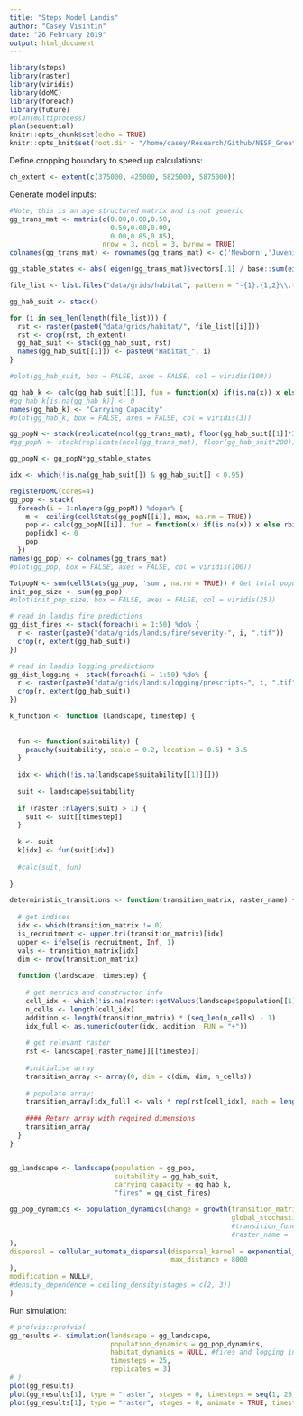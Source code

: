 ```yaml
---
title: "Steps Model Landis"
author: "Casey Visintin"
date: "26 February 2019"
output: html_document
---
```


```r
library(steps)
library(raster)
library(viridis)
library(doMC)
library(foreach)
library(future)
#plan(multiprocess)
plan(sequential)
knitr::opts_chunk$set(echo = TRUE)
knitr::opts_knit$set(root.dir = "/home/casey/Research/Github/NESP_Greater_Glider")
```

Define cropping boundary to speed up calculations:
```r
ch_extent <- extent(c(375000, 425000, 5825000, 5875000))
```

Generate model inputs:

```r
#Note, this is an age-structured matrix and is not generic
gg_trans_mat <- matrix(c(0.00,0.00,0.50,
                         0.50,0.00,0.00,
                         0.00,0.85,0.85),
                       nrow = 3, ncol = 3, byrow = TRUE)
colnames(gg_trans_mat) <- rownames(gg_trans_mat) <- c('Newborn','Juvenile','Adult')

gg_stable_states <- abs( eigen(gg_trans_mat)$vectors[,1] / base::sum(eigen(gg_trans_mat)$vectors[,1]) ) 

file_list <- list.files("data/grids/habitat", pattern = "-{1}.{1,2}\\.tif")

gg_hab_suit <- stack()

for (i in seq_len(length(file_list))) {
  rst <- raster(paste0("data/grids/habitat/", file_list[[i]]))
  rst <- crop(rst, ch_extent)
  gg_hab_suit <- stack(gg_hab_suit, rst)
  names(gg_hab_suit[[i]]) <- paste0("Habitat_", i)  
}

#plot(gg_hab_suit, box = FALSE, axes = FALSE, col = viridis(100))

gg_hab_k <- calc(gg_hab_suit[[1]], fun = function(x) if(is.na(x)) x else rbinom(prob = x, size = 3, n = 1))
#gg_hab_k[is.na(gg_hab_k)] <- 0
names(gg_hab_k) <- "Carrying Capacity"
#plot(gg_hab_k, box = FALSE, axes = FALSE, col = viridis(3))

gg_popN <- stack(replicate(ncol(gg_trans_mat), floor(gg_hab_suit[[1]]*3)))
#gg_popN <- stack(replicate(ncol(gg_trans_mat), floor(gg_hab_suit*200)))

gg_popN <- gg_popN*gg_stable_states

idx <- which(!is.na(gg_hab_suit[]) & gg_hab_suit[] < 0.95)

registerDoMC(cores=4)
gg_pop <- stack(
  foreach(i = 1:nlayers(gg_popN)) %dopar% {
    m <- ceiling(cellStats(gg_popN[[i]], max, na.rm = TRUE))
    pop <- calc(gg_popN[[i]], fun = function(x) if(is.na(x)) x else rbinom(prob = (x/m), size = m, n = 1))
    pop[idx] <- 0
    pop
  })
names(gg_pop) <- colnames(gg_trans_mat)
#plot(gg_pop, box = FALSE, axes = FALSE, col = viridis(100))

TotpopN <- sum(cellStats(gg_pop, 'sum', na.rm = TRUE)) # Get total population size to check sensible
init_pop_size <- sum(gg_pop)
#plot(init_pop_size, box = FALSE, axes = FALSE, col = viridis(25))

# read in landis fire predictions
gg_dist_fires <- stack(foreach(i = 1:50) %do% {
  r <- raster(paste0("data/grids/landis/fire/severity-", i, ".tif"))
  crop(r, extent(gg_hab_suit))
})

# read in landis logging predictions
gg_dist_logging <- stack(foreach(i = 1:50) %do% {
  r <- raster(paste0("data/grids/landis/logging/prescripts-", i, ".tif"))
  crop(r, extent(gg_hab_suit))
})

k_function <- function (landscape, timestep) {
  
  
  fun <- function(suitability) {
    pcauchy(suitability, scale = 0.2, location = 0.5) * 3.5
  }
  
  idx <- which(!is.na(landscape$suitability[[1]][]))
  
  suit <- landscape$suitability
  
  if (raster::nlayers(suit) > 1) {
    suit <- suit[[timestep]]
  }
  
  k <- suit
  k[idx] <- fun(suit[idx])
  
  #calc(suit, fun)
  
}

deterministic_transitions <- function(transition_matrix, raster_name) {
  
  # get indices
  idx <- which(transition_matrix != 0)
  is_recruitment <- upper.tri(transition_matrix)[idx]
  upper <- ifelse(is_recruitment, Inf, 1)
  vals <- transition_matrix[idx]
  dim <- nrow(transition_matrix)
  
  function (landscape, timestep) {
    
    # get metrics and constructor info
    cell_idx <- which(!is.na(raster::getValues(landscape$population[[1]])))
    n_cells <- length(cell_idx)
    addition <- length(transition_matrix) * (seq_len(n_cells) - 1)
    idx_full <- as.numeric(outer(idx, addition, FUN = "+"))
    
    # get relevant raster
    rst <- landscape[[raster_name]][[timestep]]
    
    #initialise array
    transition_array <- array(0, dim = c(dim, dim, n_cells))
    
    # populate array:
    transition_array[idx_full] <- vals * rep(rst[cell_idx], each = length(idx))
    
    #### Return array with required dimensions
    transition_array
  }
}


gg_landscape <- landscape(population = gg_pop,
                          suitability = gg_hab_suit,
                          carrying_capacity = gg_hab_k,
                          "fires" = gg_dist_fires)

gg_pop_dynamics <- population_dynamics(change = growth(transition_matrix = gg_trans_mat,
                                                       global_stochasticity = 0.1#,
                                                       #transition_function = deterministic_transitions(transition_matrix = gg_trans_mat,
                                                       #raster_name =  "fires")
),
dispersal = cellular_automata_dispersal(dispersal_kernel = exponential_dispersal_kernel(distance_decay = 8000),
                                        max_distance = 8000
),
modification = NULL#,
#density_dependence = ceiling_density(stages = c(2, 3))
)
```

Run simulation:

```r

# profvis::profvis(
gg_results <- simulation(landscape = gg_landscape,
                         population_dynamics = gg_pop_dynamics,
                         habitat_dynamics = NULL, #fires and logging included in landis model
                         timesteps = 25,
                         replicates = 3)
# )
plot(gg_results)
plot(gg_results[1], type = "raster", stages = 0, timesteps = seq(1, 25, 4))
plot(gg_results[1], type = "raster", stages = 0, animate = TRUE, timesteps = seq(1, 25, 4))
```